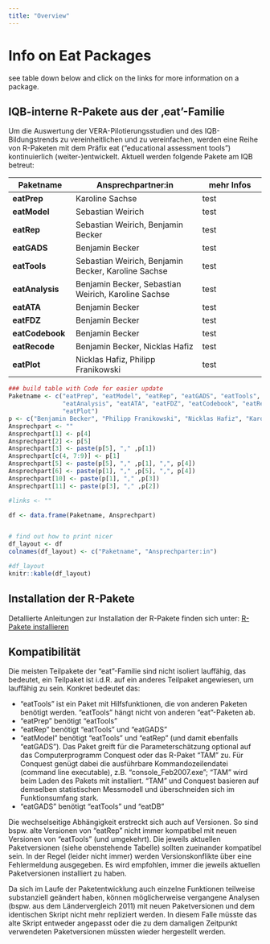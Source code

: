 ```yaml
---
title: "Overview"
---
```


# Info on Eat Packages

see table down below and click on the links for more information on a package.

## IQB-interne R-Pakete aus der ‚eat'-Familie

Um die Auswertung der VERA-Pilotierungsstudien und des IQB-Bildungstrends zu vereinheitlichen und zu vereinfachen, werden eine Reihe von R-Paketen mit dem Präfix eat ("educational assessment tools") kontinuierlich (weiter-)entwickelt. Aktuell werden folgende Pakete am IQB betreut:

| Paketname       | Ansprechpartner:in                                  | mehr Infos |
|------------------|------------------------------------|------------------|
| **eatPrep**     | Karoline Sachse                                     | test       |
| **eatModel**    | Sebastian Weirich                                   | test       |
| **eatRep**      | Sebastian Weirich, Benjamin Becker                  | test       |
| **eatGADS**     | Benjamin Becker                                     | test       |
| **eatTools**    | Sebastian Weirich, Benjamin Becker, Karoline Sachse | test       |
| **eatAnalysis** | Benjamin Becker, Sebastian Weirich, Karoline Sachse | test       |
| **eatATA**      | Benjamin Becker                                     | test       |
| **eatFDZ**      | Benjamin Becker                                     | test       |
| **eatCodebook** | Benjamin Becker                                     | test       |
| **eatRecode**   | Benjamin Becker, Nicklas Hafiz                      | test       |
| **eatPlot**     | Nicklas Hafiz, Philipp Franikowski                  | test       |

```r
### build table with Code for easier update
Paketname <- c("eatPrep", "eatModel", "eatRep", "eatGADS", "eatTools", 
               "eatAnalysis", "eatATA", "eatFDZ", "eatCodebook", "eatRecode", 
               "eatPlot")
p <- c("Benjamin Becker", "Philipp Franikowski", "Nicklas Hafiz", "Karoline Sachse", "Sebastian Weirich")
Ansprechpart <- ""
Ansprechpart[1] <- p[4]
Ansprechpart[2] <- p[5]
Ansprechpart[3] <- paste(p[5], "," ,p[1])
Ansprechpart[c(4, 7:9)] <- p[1]
Ansprechpart[5] <- paste(p[5], "," ,p[1], ",", p[4])
Ansprechpart[6] <- paste(p[1], "," ,p[5], ",", p[4])
Ansprechpart[10] <- paste(p[1], "," ,p[3])
Ansprechpart[11] <- paste(p[3], "," ,p[2])

#links <- ""

df <- data.frame(Paketname, Ansprechpart)


# find out how to print nicer
df_layout <- df
colnames(df_layout) <- c("Paketname", "Ansprechparter:in")

#df_layout
knitr::kable(df_layout)
```

## Installation der R-Pakete

Detallierte Anleitungen zur Installation der R-Pakete finden sich unter: [R-Pakete installieren](http://iqbstaff.pbworks.com/w/page/138429033/R-Pakete%20Installieren) 


## Kompatibilität

Die meisten Teilpakete der "eat"-Familie sind nicht isoliert lauffähig, das bedeutet, ein Teilpaket ist i.d.R. auf ein anderes Teilpaket angewiesen, um lauffähig zu sein. Konkret bedeutet das:

-   "eatTools" ist ein Paket mit Hilfsfunktionen, die von anderen Paketen benötigt werden. "eatTools" hängt nicht von anderen "eat"-Paketen ab.
-   "eatPrep" benötigt "eatTools"
-   "eatRep" benötigt "eatTools" und "eatGADS"
-   "eatModel" benötigt "eatTools" und "eatRep" (und damit ebenfalls "eatGADS"). Das Paket greift für die Parameterschätzung optional auf das Computerprogramm Conquest oder das R-Paket "TAM" zu. Für Conquest genügt dabei die ausführbare Kommandozeilendatei (command line executable), z.B. "console_Feb2007.exe"; "TAM" wird beim Laden des Pakets mit installiert. "TAM" und Conquest basieren auf demselben statistischen Messmodell und überschneiden sich im Funktionsumfang stark.
-   "eatGADS" benötigt "eatTools" und "eatDB"

Die wechselseitige Abhängigkeit erstreckt sich auch auf Versionen. So sind bspw. alte Versionen von "eatRep" nicht immer kompatibel mit neuen Versionen von "eatTools" (und umgekehrt). Die jeweils aktuellen Paketversionen (siehe obenstehende Tabelle) sollten zueinander kompatibel sein. In der Regel (leider nicht immer) werden Versionskonflikte über eine Fehlermeldung ausgegeben. Es wird empfohlen, immer die jeweils aktuellen Paketversionen installiert zu haben.

Da sich im Laufe der Paketentwicklung auch einzelne Funktionen teilweise substanziell geändert haben, können möglicherweise vergangene Analysen (bspw. aus dem Ländervergleich 2011) mit neuen Paketversionen und dem identischen Skript nicht mehr repliziert werden. In diesem Falle müsste das alte Skript entweder angepasst oder die zu dem damaligen Zeitpunkt verwendeten Paketversionen müssten wieder hergestellt werden.
